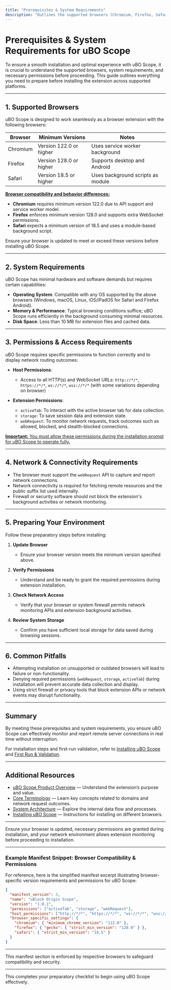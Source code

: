 ```yaml
---
title: "Prerequisites & System Requirements"
description: "Outlines the supported browsers (Chromium, Firefox, Safari) and basic system requirements for running uBO Scope. Clarifies what users must have in place (browser compatibility, permissions) before installation, avoiding common roadblocks."
---
```


# Prerequisites & System Requirements for uBO Scope

To ensure a smooth installation and optimal experience with uBO Scope, it is crucial to understand the supported browsers, system requirements, and necessary permissions before proceeding. This guide outlines everything you need to prepare before installing the extension across supported platforms.

---

## 1. Supported Browsers

uBO Scope is designed to work seamlessly as a browser extension with the following browsers:

| Browser  | Minimum Versions             | Notes                           |
|----------|-----------------------------|--------------------------------|
| Chromium | Version 122.0 or higher      | Uses service worker background  |
| Firefox  | Version 128.0 or higher      | Supports desktop and Android    |
| Safari   | Version 18.5 or higher       | Uses background scripts as module |


<u>**Browser compatibility and behavior differences:**</u>

- **Chromium** requires minimum version 122.0 due to API support and service worker model.
- **Firefox** enforces minimum version 128.0 and supports extra WebSocket permissions.
- **Safari** expects a minimum version of 18.5 and uses a module-based background script.

Ensure your browser is updated to meet or exceed these versions before installing uBO Scope.

---

## 2. System Requirements

uBO Scope has minimal hardware and software demands but requires certain capabilities:

- **Operating System**: Compatible with any OS supported by the above browsers (Windows, macOS, Linux, iOS/iPadOS for Safari and Firefox Android).
- **Memory & Performance**: Typical browsing conditions suffice; uBO Scope runs efficiently in the background consuming minimal resources.
- **Disk Space**: Less than 10 MB for extension files and cached data.


---

## 3. Permissions & Access Requirements

uBO Scope requires specific permissions to function correctly and to display network routing outcomes:

- **Host Permissions**:
  - Access to all HTTP(s) and WebSocket URLs: `http://*/*`, `https://*/*`, `ws://*/*`, `wss://*/*` (with some variations depending on browser)

- **Extension Permissions**:
  - `activeTab`: To interact with the active browser tab for data collection.
  - `storage`: To save session data and extension state.
  - `webRequest`: To monitor network requests, track outcomes such as allowed, blocked, and stealth-blocked connections.

<u>**Important:** You must allow these permissions during the installation prompt for uBO Scope to operate fully.</u>

---

## 4. Network & Connectivity Requirements

- The browser must support the `webRequest` API to capture and report network connections.
- Network connectivity is required for fetching remote resources and the public suffix list used internally.
- Firewall or security software should not block the extension's background activities or network monitoring.

---

## 5. Preparing Your Environment

Follow these preparatory steps before installing:

1. **Update Browser**
   - Ensure your browser version meets the minimum version specified above.

2. **Verify Permissions**
   - Understand and be ready to grant the required permissions during extension installation.

3. **Check Network Access**
   - Verify that your browser or system firewall permits network monitoring APIs and extension background activities.

4. **Review System Storage**
   - Confirm you have sufficient local storage for data saved during browsing sessions.

---

## 6. Common Pitfalls

- Attempting installation on unsupported or outdated browsers will lead to failure or non-functionality.
- Denying required permissions (`webRequest`, `storage`, `activeTab`) during installation will prevent accurate data collection and display.
- Using strict firewall or privacy tools that block extension APIs or network events may disrupt functionality.

---

## Summary

By meeting these prerequisites and system requirements, you ensure uBO Scope can effectively monitor and report remote server connections in real time without interruption.

For installation steps and first-run validation, refer to [Installing uBO Scope](../installation-setup/installing-extension) and [First Run & Validation](../installation-setup/first-run-validation).

---

## Additional Resources

- [uBO Scope Product Overview](../../overview/introduction-value/product-overview) — Understand the extension’s purpose and value.
- [Core Terminology](../../overview/architecture-core-concepts/core-terminology) — Learn key concepts related to domains and network request outcomes.
- [System Architecture](../../overview/architecture-core-concepts/system-architecture) — Explore the internal data flow and processes.
- [Installing uBO Scope](../installation-setup/installing-extension) — Instructions for installing on different browsers.

---

<Check>
Ensure your browser is updated, necessary permissions are granted during installation, and your network environment allows extension monitoring before proceeding to installation.
</Check>

---

### Example Manifest Snippet: Browser Compatibility & Permissions

For reference, here is the simplified manifest excerpt illustrating browser-specific version requirements and permissions for uBO Scope:

```json
{
  "manifest_version": 3,
  "name": "uBlock Origin Scope",
  "version": "1.0.1",
  "permissions": ["activeTab", "storage", "webRequest"],
  "host_permissions": ["http://*/*", "https://*/*", "ws://*/*", "wss://*/*"],
  "browser_specific_settings": {
    "chromium": { "minimum_chrome_version": "122.0" },
    "firefox": { "gecko": { "strict_min_version": "128.0" } },
    "safari": { "strict_min_version": "18.5" }
  }
}
```

---

This manifest section is enforced by respective browsers to safeguard compatibility and security.

---

This completes your preparatory checklist to begin using uBO Scope effectively.

